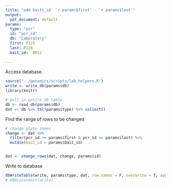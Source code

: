 ```yaml
---
title: "add baits_id  `r params$first` - `r params$last`"
output:
  pdf_document: default
params: 
  type: "pcr"
  id: "pcr_id"
  db: "Laboratory"
  first: P125
  last: P128
  bait_id:  B012
  
---
```


Access database.
```r
source("../genomics/scripts/lab_helpers.R")
write <- write_db(params$db)
library(knitr)

# pull in entire db table
db <- read_db(params$db)
dat <- db %>% tbl(params$type) %>% collect()
```
Find the range of rows to be changed
```r
# change plate names
change <- dat %>%
  filter(pcr_id >= params$first & pcr_id <= params$last) %>% 
  mutate(bait_id = params$bait_id)


dat <- change_rows(dat, change, params$id)

```
Write to database
```r
dbWriteTable(write, params$type, dat, row.names = F, overwrite = T, append = F)
# dbDisconnect(write)
```

